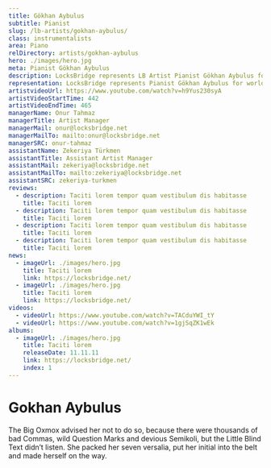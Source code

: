 ```yaml
---
title: Gökhan Aybulus
subtitle: Pianist
slug: /lb-artists/gokhan-aybulus/
class: instrumentalists
area: Piano
relDirectory: artists/gokhan-aybulus
hero: ./images/hero.jpg
meta: Pianist Gökhan Aybulus
description: LocksBridge represents LB Artist Pianist Gökhan Aybulus for worldwide general management.
representation: LocksBridge represents Pianist Gökhan Aybulus for worldwide general management.
artistvideoUrl: https://www.youtube.com/watch?v=h9Yus230syA
artistVideoStartTime: 442
artistVideoEndTime: 465
managerName: Onur Tahmaz
managerTitle: Artist Manager
managerMail: onur@locksbridge.net
managerMailTo: mailto:onur@locksbridge.net
managerSRC: onur-tahmaz
assistantName: Zekeriya Türkmen
assistantTitle: Assistant Artist Manager
assistantMail: zekeriya@locksbridge.net
assistantMailTo: mailto:zekeriya@locksbridge.net
assistantSRC: zekeriya-turkmen
reviews:
  - description: Taciti lorem tempor quam vestibulum dis habitasse
    title: Taciti lorem
  - description: Taciti lorem tempor quam vestibulum dis habitasse
    title: Taciti lorem
  - description: Taciti lorem tempor quam vestibulum dis habitasse
    title: Taciti lorem
  - description: Taciti lorem tempor quam vestibulum dis habitasse
    title: Taciti lorem
news:
  - imageUrl: ./images/hero.jpg
    title: Taciti lorem
    link: https://locksbridge.net/
  - imageUrl: ./images/hero.jpg
    title: Taciti lorem
    link: https://locksbridge.net/
videos:
  - videoUrl: https://www.youtube.com/watch?v=TACduYWI_tY
  - videoUrl: https://www.youtube.com/watch?v=1gjSqZK1wEk
albums:
  - imageUrl: ./images/hero.jpg
    title: Taciti lorem
    releaseDate: 11.11.11
    link: https://locksbridge.net/
    index: 1
---
```


# Gokhan Aybulus

The Big Oxmox advised her not to do so, because there were thousands of bad
Commas, wild Question Marks and devious Semikoli, but the Little Blind Text
didn’t listen. She packed her seven versalia, put her initial into the belt and
made herself on the way.
